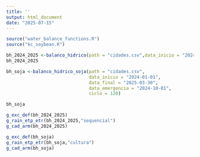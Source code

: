 ```yaml
---
title: ''
output: html_document
date: "2025-07-15"
---
```


```r
source("water_balance_functions.R")
source("kc_soybean.R")
```

```r
bh_2024_2025 <-balanco_hidrico(path = "cidades.csv",data_inicio = "2024-01-01",data_final = "2025-03-30")
bh_2024_2025
```


```r
bh_soja <-balanco_hidrico_soja(path = "cidades.csv",
                               data_inicio = "2024-01-01",
                               data_final = "2025-03-30",
                               data_emergencia = "2024-10-01",
                               ciclo = 120)

bh_soja
```


```r
g_exc_def(bh_2024_2025)
g_rain_etp_etr(bh_2024_2025,"sequencial")
g_cad_arm(bh_2024_2025)
```



```r
g_exc_def(bh_soja)
g_rain_etp_etr(bh_soja,"cultura")
g_cad_arm(bh_soja)
```